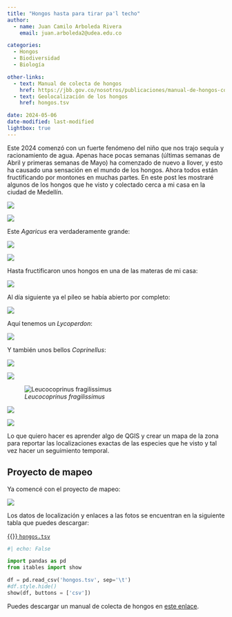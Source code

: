 ```yaml
---
title: "Hongos hasta para tirar pa'l techo"
author:
  - name: Juan Camilo Arboleda Rivera
    email: juan.arboleda2@udea.edu.co

categories:
  - Hongos
  - Biodiversidad
  - Biología

other-links:
  - text: Manual de colecta de hongos
    href: https://jbb.gov.co/nosotros/publicaciones/manual-de-hongos-con-laminillas/
  - text: Geolocalización de los hongos
    href: hongos.tsv

date: 2024-05-06
date-modified: last-modified
lightbox: true
---
```


Este 2024 comenzó con un fuerte fenómeno del niño que nos trajo sequía y
racionamiento de agua. Apenas hace pocas semanas (últimas semanas de Abril y
primeras semanas de Mayo) ha comenzado de nuevo a llover, y esto ha causado
una sensación en el mundo de los hongos. Ahora todos están fructificando por
montones en muchas partes. En este post les mostraré algunos de los hongos
que he visto y colectado cerca a mi casa en la ciudad de Medellín.

![](20240429_090346.jpg)

![](20240430_144408.jpg){.preview-image}

Este *Agaricus* era verdaderamente grande:

![](20240430_144811.jpg)

![](20240503_170639.jpg)

Hasta fructificaron unos hongos en una de las materas de mi casa:

![](20240503_210909.jpg)

Al día siguiente ya el píleo se había abierto por completo:

![](20240504_075047.jpg)

Aquí tenemos un *Lycoperdon*:

![](20240506_084130.jpg)

Y también unos bellos *Coprinellus*:

![](20240506_085750.jpg)

![](20240506_085755.jpg)

![*Leucocoprinus fragilissimus*](20240506_090155.jpg)

![](20240506_091022.jpg)

![](20240506_091625.jpg)

Lo que quiero hacer es aprender algo de QGIS y crear un mapa de la zona para
reportar las localizaciones exactas de las especies que he visto y tal vez
hacer un seguimiento temporal.

## Proyecto de mapeo

Ya comencé con el proyecto de mapeo:

![](hongos.png)

Los datos de localización y enlaces a las fotos se encuentran en la
siguiente tabla que puedes descargar:

[{{<fa download>}} `hongos.tsv`](hongos.tsv)

```python
#| echo: False

import pandas as pd
from itables import show

df = pd.read_csv('hongos.tsv', sep='\t')
#df.style.hide()
show(df, buttons = ['csv'])
```

Puedes descargar un manual de colecta de hongos en [este
enlace](https://jbb.gov.co/nosotros/publicaciones/manual-de-hongos-con-laminillas/).
